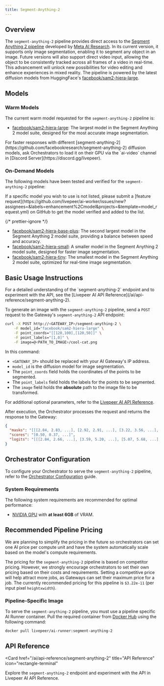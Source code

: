 ```yaml
---
title: Segment-Anything-2
---
```


## Overview

The `segment-anything-2` pipeline provides direct access to the
[Segment Anything 2 pipeline](https://ai.meta.com/sam2/) developed by
[Meta AI Research](https://research.facebook.com/). In its current version, it
supports only image segmentation, enabling it to segment any object in an image.
Future versions will also support direct video input, allowing the object to be
consistently tracked across all frames of a video in real-time. This advancement
will unlock new possibilities for video editing and enhance experiences in mixed
reality. The pipeline is powered by the latest diffusion models from
HuggingFace's
[facebook/sam2-hiera-large](https://huggingface.co/facebook/sam2-hiera-large).

## Models

### Warm Models

The current warm model requested for the `segment-anything-2` pipeline is:

- [facebook/sam2-hiera-large](https://huggingface.co/facebook/sam2-hiera-large):
  The largest model in the Segment Anything 2 model suite, designed for the most
  accurate image segmentation.

<Tip>
  For faster responses with different
  [segment-anything-2](https://github.com/facebookresearch/segment-anything-2)
  diffusion models, ask Orchestrators to load it on their GPU via the `ai-video`
  channel in [Discord Server](https://discord.gg/livepeer).
</Tip>

### On-Demand Models

The following models have been tested and verified for the `segment-anything-2`
pipeline:

<Note>
  If a specific model you wish to use is not listed, please submit a [feature
  request](https://github.com/livepeer/ai-worker/issues/new?assignees=&labels=enhancement%2Cmodel&projects=&template=model_request.yml)
  on GitHub to get the model verified and added to the list.
</Note>

{/* prettier-ignore */}
<Accordion title="Tested and Verified Diffusion Models">
- [facebook/sam2-hiera-base-plus](https://huggingface.co/facebook/sam2-hiera-base-plus): The second largest model in the Segment Anything 2 model suite, providing a balance between speed and accuracy.
- [facebook/sam2-hiera-small](https://huggingface.co/facebook/sam2-hiera-small): A smaller model in the Segment Anything 2 model suite, designed for faster image segmentation.
- [facebook/sam2-hiera-tiny](https://huggingface.co/facebook/sam2-hiera-tiny): The smallest model in the Segment Anything 2 model suite, optimized for real-time image segmentation.
</Accordion>

## Basic Usage Instructions

<Tip>
  For a detailed understanding of the `segment-anything-2` endpoint and to
  experiment with the API, see the [Livepeer AI API
  Reference](/ai/api-reference/segment-anything-2).
</Tip>

To generate an image with the `segment-anything-2` pipeline, send a `POST`
request to the Gateway's `segment-anything-2` API endpoint:

```bash
curl -X POST http://<GATEWAY_IP>/segment-anything-2 \
    -F model_id="facebook/sam2-hiera-large" \
    -F point_coords="[[120,100],[120,50]]" \
    -F point_labels="[1,0]" \
    -F image=@<PATH_TO_IMAGE>/cool-cat.png
```

In this command:

- `<GATEWAY_IP>` should be replaced with your AI Gateway's IP address.
- `model_id` is the diffusion model for image segmentation.
- The `point_coords` field holds the coordinates of the points to be segmented.
- The `point_labels` field holds the labels for the points to be segmented.
- The `image` field holds the **absolute** path to the image file to be
  transformed.

For additional optional parameters, refer to the
[Livepeer AI API Reference](/ai/api-reference/segment-anything-2).

After execution, the Orchestrator processes the request and returns the response
to the Gateway:

```json
{
  "masks": "[[[2.84, 2.83, ...], [2.92, 2.91, ...], [3.22, 3.56, ...], ...]]",
  "scores": "[0.50, 0.37, ...]",
  "logits": "[[[2.84, 2.66, ...], [3.59, 5.20, ...], [5.07, 5.68, ...], ...]]"
}
```

## Orchestrator Configuration

To configure your Orchestrator to serve the `segment-anything-2` pipeline, refer
to the [Orchestrator Configuration](/ai/orchestrators/get-started) guide.

### System Requirements

The following system requirements are recommended for optimal performance:

- [NVIDIA GPU](https://developer.nvidia.com/cuda-gpus) with **at least 6GB** of
  VRAM.

## Recommended Pipeline Pricing

<Note>We are planning to simplify the pricing in the future so orchestrators can set 
one AI price per compute unit and have the system automatically scale based on the 
model's compute requirements.</Note>

The pricing for the `segment-anything-2` pipeline is based on competitor pricing. However, 
we strongly encourage orchestrators to set their own pricing based on their costs and 
requirements. Setting a competitive price will help attract more jobs, as Gateways can 
set their maximum price for a job. The currently recommended pricing for this pipeline 
is `$3.22e-11` (per input pixel `heightxwidth`).

### Pipeline-Specific Image

To serve the `segment-anything-2` pipeline, you must use a pipeline specific AI
Runner container. Pull the required container from
[Docker Hub](https://hub.docker.com/r/livepeer/ai-runner/tags?name=segment-anything-2-latest)
using the following command:

```bash
docker pull livepeer/ai-runner:segment-anything-2
```

## API Reference

<Card
  href="/ai/api-reference/segment-anything-2"
  title="API Reference"
  icon="rectangle-terminal"
>
  Explore the `segment-anything-2` endpoint and experiment with the API in
  Livepeer AI API Reference.
</Card>
